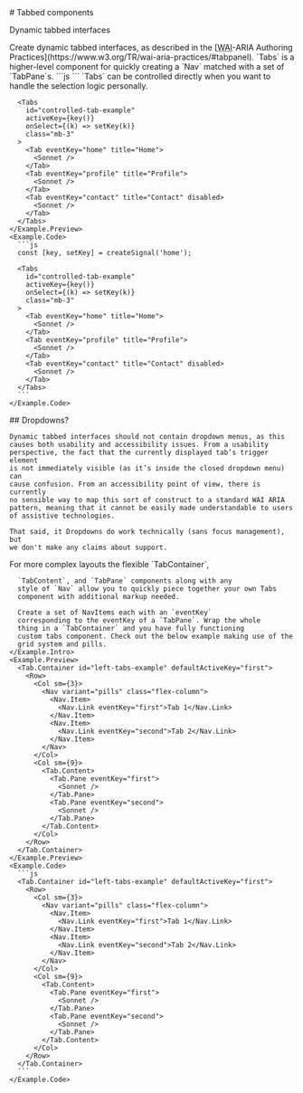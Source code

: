 
<GithubSource name="TabsDocs.mdx" />
# Tabbed components

<p class="lead">
  Dynamic tabbed interfaces
</p>

<div class="row gy-5 pt-3">

  <Example title="Examples">
    <Example.Intro>
      Create dynamic tabbed interfaces, as described in the
      [<abbr title="Web Accessibility Initiative">WAI</abbr>-ARIA Authoring Practices](https://www.w3.org/TR/wai-aria-practices/#tabpanel).
      `Tabs` is a higher-level component for quickly creating a
      `Nav` matched with a set of `TabPane`s.
    </Example.Intro>
    <Example.Preview>
      <Tabs defaultActiveKey="profile" id="uncontrolled-tab-example" class="mb-3">
        <Tab eventKey="home" title="Home">
          <Sonnet />
        </Tab>
        <Tab eventKey="profile" title="Profile">
          <Sonnet />
        </Tab>
        <Tab eventKey="contact" title="Contact" disabled>
          <Sonnet />
        </Tab>
      </Tabs>
    </Example.Preview>
    <Example.Code>
      ```js
      <Tabs defaultActiveKey="profile" id="uncontrolled-tab-example" class="mb-3">
        <Tab eventKey="home" title="Home">
          <Sonnet />
        </Tab>
        <Tab eventKey="profile" title="Profile">
          <Sonnet />
        </Tab>
        <Tab eventKey="contact" title="Contact" disabled>
          <Sonnet />
        </Tab>
      </Tabs>
      ```
    </Example.Code>
  </Example>

  <Example title="Controlled">
    <Example.Intro>
      `Tabs` can be controlled directly when you want to handle the
      selection logic personally.
    </Example.Intro>
    <Example.Preview>

      <Tabs
        id="controlled-tab-example"
        activeKey={key()}
        onSelect={(k) => setKey(k)}
        class="mb-3"
      >
        <Tab eventKey="home" title="Home">
          <Sonnet />
        </Tab>
        <Tab eventKey="profile" title="Profile">
          <Sonnet />
        </Tab>
        <Tab eventKey="contact" title="Contact" disabled>
          <Sonnet />
        </Tab>
      </Tabs>
    </Example.Preview>
    <Example.Code>
      ```js
      const [key, setKey] = createSignal('home');

      <Tabs
        id="controlled-tab-example"
        activeKey={key()}
        onSelect={(k) => setKey(k)}
        class="mb-3"
      >
        <Tab eventKey="home" title="Home">
          <Sonnet />
        </Tab>
        <Tab eventKey="profile" title="Profile">
          <Sonnet />
        </Tab>
        <Tab eventKey="contact" title="Contact" disabled>
          <Sonnet />
        </Tab>
      </Tabs>
      ```
    </Example.Code>
  </Example>

  <div>
    ## Dropdowns?

    Dynamic tabbed interfaces should not contain dropdown menus, as this
    causes both usability and accessibility issues. From a usability
    perspective, the fact that the currently displayed tab’s trigger element
    is not immediately visible (as it’s inside the closed dropdown menu) can
    cause confusion. From an accessibility point of view, there is currently
    no sensible way to map this sort of construct to a standard WAI ARIA
    pattern, meaning that it cannot be easily made understandable to users
    of assistive technologies.

    That said, it Dropdowns do work technically (sans focus management), but
    we don't make any claims about support.
  </div>  

  <Example title="Custom Tab Layout">
    <Example.Intro>
      For more complex layouts the flexible `TabContainer`,

      `TabContent`, and `TabPane` components along with any
      style of `Nav` allow you to quickly piece together your own Tabs
      component with additional markup needed.

      Create a set of NavItems each with an `eventKey`
      corresponding to the eventKey of a `TabPane`. Wrap the whole
      thing in a `TabContainer` and you have fully functioning
      custom tabs component. Check out the below example making use of the
      grid system and pills.
    </Example.Intro>
    <Example.Preview>
      <Tab.Container id="left-tabs-example" defaultActiveKey="first">
        <Row>
          <Col sm={3}>
            <Nav variant="pills" class="flex-column">
              <Nav.Item>
                <Nav.Link eventKey="first">Tab 1</Nav.Link>
              </Nav.Item>
              <Nav.Item>
                <Nav.Link eventKey="second">Tab 2</Nav.Link>
              </Nav.Item>
            </Nav>
          </Col>
          <Col sm={9}>
            <Tab.Content>
              <Tab.Pane eventKey="first">
                <Sonnet />
              </Tab.Pane>
              <Tab.Pane eventKey="second">
                <Sonnet />
              </Tab.Pane>
            </Tab.Content>
          </Col>
        </Row>
      </Tab.Container>
    </Example.Preview>
    <Example.Code>
      ```js
      <Tab.Container id="left-tabs-example" defaultActiveKey="first">
        <Row>
          <Col sm={3}>
            <Nav variant="pills" class="flex-column">
              <Nav.Item>
                <Nav.Link eventKey="first">Tab 1</Nav.Link>
              </Nav.Item>
              <Nav.Item>
                <Nav.Link eventKey="second">Tab 2</Nav.Link>
              </Nav.Item>
            </Nav>
          </Col>
          <Col sm={9}>
            <Tab.Content>
              <Tab.Pane eventKey="first">
                <Sonnet />
              </Tab.Pane>
              <Tab.Pane eventKey="second">
                <Sonnet />
              </Tab.Pane>
            </Tab.Content>
          </Col>
        </Row>
      </Tab.Container>
      ```
    </Example.Code>
  </Example>

  <TabsApi />
</div>
